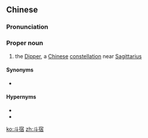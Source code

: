 ==Chinese==
{{zh-forms|lit=dipper consellation}}
{{wikipedia|Dipper (Chinese constellation)}}

===Pronunciation===
{{zh-pron
|m=Dǒuxiù
|c=dau2 sau3
|cat=pn
}}

===Proper noun===
{{zh-proper noun}}

# {{lb|zh|astronomy}} the [[Dipper]], a [[Chinese]] [[constellation]] near [[Sagittarius]]

====Synonyms====
* {{zh-l|斗}}

====Hypernyms====
* {{zh-l|玄武}}
* {{zh-l|二十八宿}}

[[ko:斗宿]]
[[zh:斗宿]]